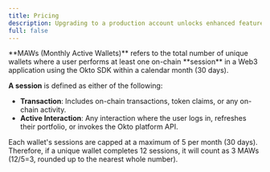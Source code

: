 ```yaml
---
title: Pricing
description: Upgrading to a production account unlocks enhanced features and support, reflecting in the associated costs. Okto's pricing model is based on Monthly Active Users (MAUs) and is designed to accommodate various scales of operation. 
full: false
---
```



<PricingComponent/>

<Callout title="Note">
**MAWs (Monthly Active Wallets)** refers to the total number of unique wallets where a user performs at least one on-chain **session** in a Web3 application using the Okto SDK within a calendar month (30 days). 

  **A session** is defined as either of the following:
  - **Transaction**: Includes on-chain transactions, token claims, or any on-chain activity.
  - **Active Interaction**: Any interaction where the user logs in, refreshes their portfolio, or invokes the Okto platform API.

Each wallet's sessions are capped at a maximum of 5 per month (30 days). Therefore, if a unique wallet completes 12 sessions, it will count as 3 MAWs (12/5=3, rounded up to the nearest whole number).
</Callout>